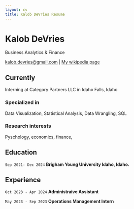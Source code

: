 ```yaml
---
layout: cv
title: Kalob DeVries Resume
---
```

# Kalob DeVries
Business Analytics & Finance 

<a href="kalob.devries@gmail.com">kalob.devries@gmail.com</a>
| <a href="kalob.devries@gmail.com">My wikipedia page</a>
</div>


## Currently

Interning at Category Partners LLC in Idaho Falls, Idaho

### Specialized in

Data Visualization, Statistical Analysis, Data Wrangling, SQL


### Research interests

Pyschology, economics, finance,


## Education

`Sep 2021- Dec 2024`
__Brigham Young University Idaho, Idaho.__

## Experience

`Oct 2023 - Apr 2024`
__Administraive Assistant__

`May 2023 - Sep 2023`
__Operations Management Intern__






<!-- ### Footer

Last updated: May 2013 -->